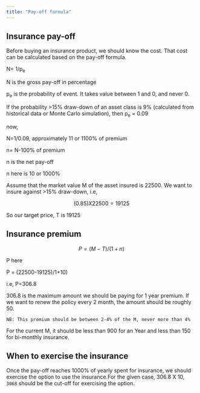 ```yaml
---
title: "Pay-off formula"
---
```


## Insurance pay-off

Before buying an insurance product, we should know the cost. That cost can be calculated based on the pay-off formula.

N= 1/p~e~

N is the gross pay-off in percentage

p~e~ is the probability of event. It takes value between 1 and 0, and never 0.

If the probability \>15% draw-down of an asset class is 9% (calculated from historical data or Monte Carlo simulation), then p~e~ = 0.09

now,

N=1/0.09, approximately 11 or 1100% of premium

n= N-100% of premium

n is the net pay-off

n here is 10 or 1000%

Assume that the market value M of the asset insured is 22500. We want to insure against \>15% draw-down, i.e,

$$(0.85)X 22500=19125$$

So our target price, T is 19125

## Insurance premium

$$P=(M-T)/(1+n)$$

P here

P = (22500-19125)/1+10)

i.e, P=306.8

306.8 is the maximum amount we should be paying for 1 year premium. If we want to renew the policy every 2 month, the amount should be roughly 50.

`NB: This premium should be between 2-4% of the M, never more than 4%`

For the current M, it should be less than 900 for an Year and less than 150 for bi-monthly insurance.

## When to exercise the insurance

Once the pay-off reaches 1000% of yearly spent for insurance, we should exercise the option to use the insurance.For the given case, 306.8 X 10, `3068` should be the cut-off for exercising the option.
